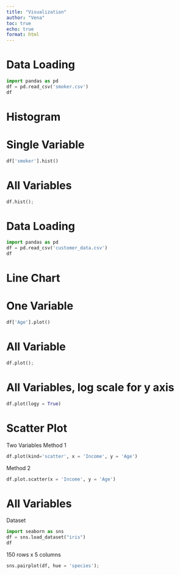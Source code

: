```yaml
---
title: "Visualization"
author: "Vena"
toc: true
echo: true
format: html
---
```


# Data Loading

```python
import pandas as pd
df = pd.read_csv('smoker.csv')
df
```

# Histogram 
# Single Variable

```python
df['smoker'].hist()
```

# All Variables

```python
df.hist();
```

# Data Loading

```python
import pandas as pd
df = pd.read_csv('customer_data.csv')
df
```

# Line Chart
# One Variable

```python
df['Age'].plot()
```

# All Variable 

```python
df.plot();
```

# All Variables, log scale for y axis

```python
df.plot(logy = True)
```

# Scatter Plot
Two Variables 
Method 1

```python
df.plot(kind='scatter', x = 'Income', y = 'Age')
```

Method 2

```python
df.plot.scatter(x = 'Income', y = 'Age')
```

# All Variables
Dataset 

```python
import seaborn as sns
df = sns.load_dataset("iris") 
df
```
150 rows x 5 columns 


```python
sns.pairplot(df, hue = 'species');
```